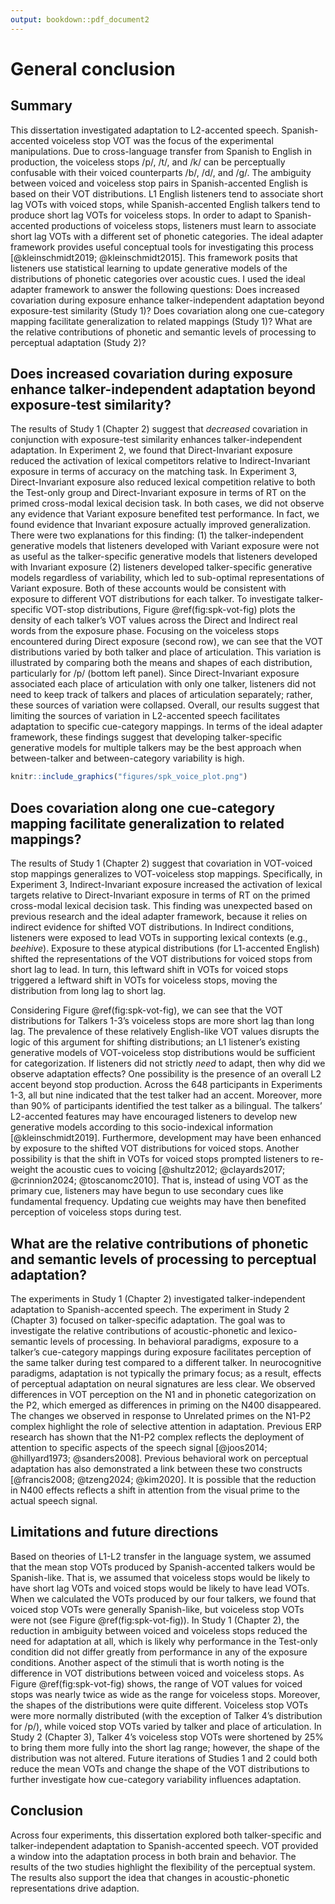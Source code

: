```yaml
---
output: bookdown::pdf_document2
---
```


# General conclusion

## Summary

This dissertation investigated adaptation to L2-accented speech.
Spanish-accented voiceless stop VOT was the focus of the experimental manipulations.
Due to cross-language transfer from Spanish to English in production, the voiceless stops /p/, /t/, and /k/ can be perceptually confusable with their voiced counterparts /b/, /d/, and /g/.
The ambiguity between voiced and voiceless stop pairs in Spanish-accented English is based on their VOT distributions.
L1 English listeners tend to associate short lag VOTs with voiced stops, while Spanish-accented English talkers tend to produce short lag VOTs for voiceless stops.
In order to adapt to Spanish-accented productions of voiceless stops, listeners must learn to associate short lag VOTs with a different set of phonetic categories.
The ideal adapter framework provides useful conceptual tools for investigating this process [@kleinschmidt2019; @kleinschmidt2015].
This framework posits that listeners use statistical learning to update generative models of the distributions of phonetic categories over acoustic cues.
I used the ideal adapter framework to answer the following questions: Does increased covariation during exposure enhance talker-independent adaptation beyond exposure-test similarity (Study 1)? Does covariation along one cue-category mapping facilitate generalization to related mappings (Study 1)? What are the relative contributions of phonetic and semantic levels of processing to perceptual adaptation (Study 2)?

## Does increased covariation during exposure enhance talker-independent adaptation beyond exposure-test similarity?

The results of Study 1 (Chapter 2) suggest that *decreased* covariation in conjunction with exposure-test similarity enhances talker-independent adaptation.
In Experiment 2, we found that Direct-Invariant exposure reduced the activation of lexical competitors relative to Indirect-Invariant exposure in terms of accuracy on the matching task.
In Experiment 3, Direct-Invariant exposure also reduced lexical competition relative to both the Test-only group and Direct-Invariant exposure in terms of RT on the primed cross-modal lexical decision task.
In both cases, we did not observe any evidence that Variant exposure benefited test performance.
In fact, we found evidence that Invariant exposure actually improved generalization.
There were two explanations for this finding: (1) the talker-independent generative models that listeners developed with Variant exposure were not as useful as the talker-specific generative models that listeners developed with Invariant exposure (2) listeners developed talker-specific generative models regardless of variability, which led to sub-optimal representations of Variant exposure.
Both of these accounts would be consistent with exposure to different VOT distributions for each talker.
To investigate talker-specific VOT-stop distributions, Figure \@ref(fig:spk-vot-fig) plots the density of each talker's VOT values across the Direct and Indirect real words from the exposure phase.
Focusing on the voiceless stops encountered during Direct exposure (second row), we can see that the VOT distributions varied by both talker and place of articulation.
This variation is illustrated by comparing both the means and shapes of each distribution, particularly for /p/ (bottom left panel).
Since Direct-Invariant exposure associated each place of articulation with only one talker, listeners did not need to keep track of talkers and places of articulation separately; rather, these sources of variation were collapsed.
Overall, our results suggest that limiting the sources of variation in L2-accented speech facilitates adaptation to specific cue-category mappings.
In terms of the ideal adapter framework, these findings suggest that developing talker-specific generative models for multiple talkers may be the best approach when between-talker and between-category variability is high.

```r
knitr::include_graphics("figures/spk_voice_plot.png")
```

## Does covariation along one cue-category mapping facilitate generalization to related mappings?

The results of Study 1 (Chapter 2) suggest that covariation in VOT-voiced stop mappings generalizes to VOT-voiceless stop mappings.
Specifically, in Experiment 3, Indirect-Invariant exposure increased the activation of lexical targets relative to Direct-Invariant exposure in terms of RT on the primed cross-modal lexical decision task.
This finding was unexpected based on previous research and the ideal adapter framework, because it relies on indirect evidence for shifted VOT distributions.
In Indirect conditions, listeners were exposed to lead VOTs in supporting lexical contexts (e.g., *beehive*).
Exposure to these atypical distributions (for L1-accented English) shifted the representations of the VOT distributions for voiced stops from short lag to lead.
In turn, this leftward shift in VOTs for voiced stops triggered a leftward shift in VOTs for voiceless stops, moving the distribution from long lag to short lag.

Considering Figure \@ref(fig:spk-vot-fig), we can see that the VOT distributions for Talkers 1-3's voiceless stops are more short lag than long lag.
The prevalence of these relatively English-like VOT values disrupts the logic of this argument for shifting distributions; an L1 listener's existing generative models of VOT-voiceless stop distributions would be sufficient for categorization.
If listeners did not strictly *need* to adapt, then why did we observe adaptation effects?
One possibility is the presence of an overall L2 accent beyond stop production.
Across the 648 participants in Experiments 1-3, all but nine indicated that the test talker had an accent.
Moreover, more than 90% of participants identified the test talker as a bilingual.
The talkers' L2-accented features may have encouraged listeners to develop new generative models according to this socio-indexical information [@kleinschmidt2019].
Furthermore, development may have been enhanced by exposure to the shifted VOT distributions for voiced stops.
Another possibility is that the shift in VOTs for voiced stops prompted listeners to re-weight the acoustic cues to voicing [@shultz2012; @clayards2017; @crinnion2024; @toscanomc2010].
That is, instead of using VOT as the primary cue, listeners may have begun to use secondary cues like fundamental frequency.
Updating cue weights may have then benefited perception of voiceless stops during test.

## What are the relative contributions of phonetic and semantic levels of processing to perceptual adaptation?

The experiments in Study 1 (Chapter 2) investigated talker-independent adaptation to Spanish-accented speech.
The experiment in Study 2 (Chapter 3) focused on talker-specific adaptation.
The goal was to investigate the relative contributions of acoustic-phonetic and lexico-semantic levels of processing.
In behavioral paradigms, exposure to a talker's cue-category mappings during exposure facilitates perception of the same talker during test compared to a different talker.
In neurocognitive paradigms, adaptation is not typically the primary focus; as a result, effects of perceptual adaptation on neural signatures are less clear.
We observed differences in VOT perception on the N1 and in phonetic categorization on the P2, which emerged as differences in priming on the N400 disappeared.
The changes we observed in response to Unrelated primes on the N1-P2 complex highlight the role of selective attention in adaptation.
Previous ERP research has shown that the N1-P2 complex reflects the deployment of attention to specific aspects of the speech signal [@joos2014; @hillyard1973; @sanders2008].
Previous behavioral work on perceptual adaptation has also demonstrated a link between these two constructs [@francis2008; @tzeng2024; @kim2020].
It is possible that the reduction in N400 effects reflects a shift in attention from the visual prime to the actual speech signal.

## Limitations and future directions

Based on theories of L1-L2 transfer in the language system, we assumed that the mean stop VOTs produced by Spanish-accented talkers would be Spanish-like.
That is, we assumed that voiceless stops would be likely to have short lag VOTs and voiced stops would be likely to have lead VOTs.
When we calculated the VOTs produced by our four talkers, we found that voiced stop VOTs were generally Spanish-like, but voiceless stop VOTs were not (see Figure \@ref(fig:spk-vot-fig)).
In Study 1 (Chapter 2), the reduction in ambiguity between voiced and voiceless stops reduced the need for adaptation at all, which is likely why performance in the Test-only condition did not differ greatly from performance in any of the exposure conditions.
Another aspect of the stimuli that is worth noting is the difference in VOT distributions between voiced and voiceless stops.
As Figure \@ref(fig:spk-vot-fig) shows, the range of VOT values for voiced stops was nearly twice as wide as the range for voiceless stops.
Moreover, the shapes of the distributions were quite different.
Voiceless stop VOTs were more normally distributed (with the exception of Talker 4’s distribution for /p/), while voiced stop VOTs varied by talker and place of articulation.
In Study 2 (Chapter 3), Talker 4’s voiceless stop VOTs were shortened by 25% to bring them more fully into the short lag range; however, the shape of the distribution was not altered.
Future iterations of Studies 1 and 2 could both reduce the mean VOTs and change the shape of the VOT distributions to further investigate how cue-category variability influences adaptation.

## Conclusion

Across four experiments, this dissertation explored both talker-specific and talker-independent adaptation to Spanish-accented speech.
VOT provided a window into the adaptation process in both brain and behavior.
The results of the two studies highlight the flexibility of the perceptual system.
The results also support the idea that changes in acoustic-phonetic representations drive adaption.




